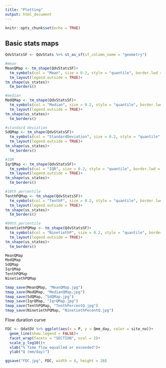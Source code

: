 ```yaml
---
title: "Plotting"
output: html_document
---
```


```r
knitr::opts_chunk$set(echo = TRUE)
```

## Basic stats maps

```r
QdvStatsSF <- QdvStats %>% st_as_sf(sf_column_name = "geometry")

#mean
MeanQMap <- tm_shape(QdvStatsSF)+
  tm_symbols(col = "Mean", size = 0.2, style = "quantile", border.lwd = NA, legend.hist = TRUE)+
  tm_layout(legend.outside = TRUE)+
tm_shape(us_states)+
  tm_borders()

#median
MedQMap <- tm_shape(QdvStatsSF)+
  tm_symbols(col = "Median", size = 0.2, style = "quantile", border.lwd = NA, legend.hist = TRUE)+
  tm_layout(legend.outside = TRUE)+
tm_shape(us_states)+
  tm_borders()

#standard deviation
SdQMap <- tm_shape(QdvStatsSF)+
  tm_symbols(col = "StandardDeviation", size = 0.2, style = "quantile", border.lwd = NA, legend.hist = TRUE)+
  tm_layout(legend.outside = TRUE)+
tm_shape(us_states)+
  tm_borders()

#IQR
IqrQMap <- tm_shape(QdvStatsSF)+
  tm_symbols(col = "IQR", size = 0.2, style = "quantile", border.lwd = NA, legend.hist = TRUE)+
  tm_layout(legend.outside = TRUE)+
tm_shape(us_states)+
  tm_borders()

#10th percentile
TenthPQMap <- tm_shape(QdvStatsSF)+
  tm_symbols(col = "TenthP", size = 0.2, style = "quantile", border.lwd = NA, legend.hist = TRUE)+
  tm_layout(legend.outside = TRUE)+
tm_shape(us_states)+
  tm_borders()

#90th percentile
NinetiethPQMap <- tm_shape(QdvStatsSF)+
  tm_symbols(col = "NinetiethP", size = 0.2, style = "quantile", border.lwd = NA, legend.hist = TRUE)+
  tm_layout(legend.outside = TRUE)+
tm_shape(us_states)+
  tm_borders()

MeanQMap
MedQMap
SdQMap
IqrQMap
TenthPQMap
NinetiethPQMap

tmap_save(MeanQMap, "MeanQMap.jpg")
tmap_save(MedQMap, "MedianQMap.jpg")
tmap_save(SdQMap, "SdQMap.jpg")
tmap_save(IqrQMap, "IqrQMap.jpg")
tmap_save(TenthPQMap, "TenthPercentQ.jpg")
tmap_save(NinetiethPQMap, "NinetiethPecentQ.jpg")
```

Flow duration curve

```r
FDC <- QdatDV %>% ggplot(aes(x = P, y = Qmm_day, color = site_no))+
  geom_line(show.legend = FALSE)+
  facet_wrap(facets = "SECTION", ncol = 2)+
  scale_y_log10()+
  xlab("% Time flow equalled or exceeded")+
  ylab("Q (mm/day)")

ggsave("FDC.jpg", FDC, width = 4, height = 20)
```
